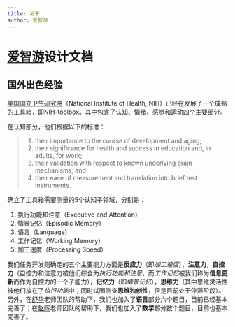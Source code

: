 ```yaml
---
title: 关于
author: 爱智游
---
```


# [爱智游](http://www.iquizoo.com)设计文档

## 国外出色经验

[美国国立卫生研究院](https://www.nih.gov/about-nih/who-we-are)（National Institute of Health, NIH）已经在发展了一个成熟的工具箱，即NIH-toolbox。其中包含了认知、情绪、感觉和运动四个主要部分。

在认知部分，他们根据以下的标准：

> 1. their importance to the course of development and aging;
> 1. their significance for health and success in education and, in adults, for work;
> 1. their validation with respect to known underlying brain mechanisms; and
> 1. their ease of measurement and translation into brief test instruments.

确立了工具箱需要测量的5个认知子领域，分别是：

1. 执行功能和注意（Executive and Attention）
1. 情景记忆（Episodic Memory）
1. 语言（Language）
1. 工作记忆（Working Memory）
1. 加工速度（Processing Speed）

我们任务开发则确定的五个主要能力方面是**反应力**（即*加工速度*），**注意力**，**自控力**（自控力和注意力被他们综合为*执行功能和注意*，而*工作记忆*被我们称为**信息更新**而作为自控力的一个子能力），**记忆力**（即*情景记忆*），**思维力**（其中思维灵活性被他们放在了*执行功能*中；同时试图测查**思维独创性**，但是目前处于停滞阶段）。另外，在[舒华](http://brain.bnu.edu.cn/a/zh/keyantuandui/jiaoshou_yanjiuyuan/2016/0223/612.html)老师团队的帮助下，我们也加入了**语言**部分六个题目，目前已经基本完善了；在[赵晖](http://brain.bnu.edu.cn/a/zh/keyantuandui/jiangshi_zhuliyanjiuyuan/2016/0225/653.html)老师团队的帮助下，我们也加入了**数学**部分数个题目，目前也基本完善了。
